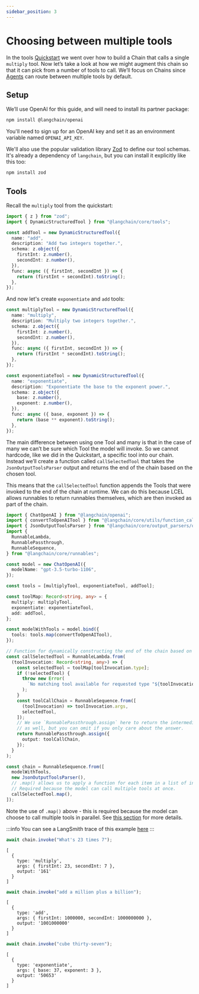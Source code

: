 ```yaml
---
sidebar_position: 3
---
```


# Choosing between multiple tools

In the tools [Quickstart](/docs/use_cases/tool_use/quickstart) we went over how to build a Chain that calls a single `multiply` tool.
Now let’s take a look at how we might augment this chain so that it can pick from a number of tools to call.
We’ll focus on Chains since [Agents](/docs/use_cases/tool_use/agents) can route between multiple tools by default.

## Setup

We’ll use OpenAI for this guide, and will need to install its partner package:


<IntegrationInstallTooltip></IntegrationInstallTooltip>

```bash npm2yarn
npm install @langchain/openai
```

You'll need to sign up for an OpenAI key and set it as an environment variable named `OPENAI_API_KEY`.

We'll also use the popular validation library [Zod](https://zod.dev) to define our tool schemas. It's already
a dependency of `langchain`, but you can install it explicitly like this too:

```bash npm2yarn
npm install zod
```

## Tools

Recall the `multiply` tool from the quickstart:

```ts
import { z } from "zod";
import { DynamicStructuredTool } from "@langchain/core/tools";

const addTool = new DynamicStructuredTool({
  name: "add",
  description: "Add two integers together.",
  schema: z.object({
    firstInt: z.number(),
    secondInt: z.number(),
  }),
  func: async ({ firstInt, secondInt }) => {
    return (firstInt + secondInt).toString();
  },
});
```

And now let's create `exponentiate` and `add` tools:

```ts
const multiplyTool = new DynamicStructuredTool({
  name: "multiply",
  description: "Multiply two integers together.",
  schema: z.object({
    firstInt: z.number(),
    secondInt: z.number(),
  }),
  func: async ({ firstInt, secondInt }) => {
    return (firstInt * secondInt).toString();
  },
});

const exponentiateTool = new DynamicStructuredTool({
  name: "exponentiate",
  description: "Exponentiate the base to the exponent power.",
  schema: z.object({
    base: z.number(),
    exponent: z.number(),
  }),
  func: async ({ base, exponent }) => {
    return (base ** exponent).toString();
  },
});
```

The main difference between using one Tool and many is that in the case of many we can’t be sure which Tool the model will invoke.
So we cannot hardcode, like we did in the Quickstart, a specific tool into our chain.
Instead we’ll create a function called `callSelectedTool` that takes the `JsonOutputToolsParser` output and returns the end of the chain based on the chosen tool.

This means that the `callSelectedTool` function appends the Tools that were invoked to the end of the chain at runtime.
We can do this because LCEL allows runnables to return runnables themselves, which are then invoked as part of the chain.

```ts
import { ChatOpenAI } from "@langchain/openai";
import { convertToOpenAITool } from "@langchain/core/utils/function_calling";
import { JsonOutputToolsParser } from "@langchain/core/output_parsers/openai_tools";
import {
  RunnableLambda,
  RunnablePassthrough,
  RunnableSequence,
} from "@langchain/core/runnables";

const model = new ChatOpenAI({
  modelName: "gpt-3.5-turbo-1106",
});

const tools = [multiplyTool, exponentiateTool, addTool];

const toolMap: Record<string, any> = {
  multiply: multiplyTool,
  exponentiate: exponentiateTool,
  add: addTool,
};

const modelWithTools = model.bind({
  tools: tools.map(convertToOpenAITool),
});

// Function for dynamically constructing the end of the chain based on the model-selected tool.
const callSelectedTool = RunnableLambda.from(
  (toolInvocation: Record<string, any>) => {
    const selectedTool = toolMap[toolInvocation.type];
    if (!selectedTool) {
      throw new Error(
        `No matching tool available for requested type "${toolInvocation.type}".`
      );
    }
    const toolCallChain = RunnableSequence.from([
      (toolInvocation) => toolInvocation.args,
      selectedTool,
    ]);
    // We use `RunnablePassthrough.assign` here to return the intermediate `toolInvocation` params
    // as well, but you can omit if you only care about the answer.
    return RunnablePassthrough.assign({
      output: toolCallChain,
    });
  }
);

const chain = RunnableSequence.from([
  modelWithTools,
  new JsonOutputToolsParser(),
  // .map() allows us to apply a function for each item in a list of inputs.
  // Required because the model can call multiple tools at once.
  callSelectedTool.map(),
]);
```

Note the use of `.map()` above - this is required because the model can choose to call multiple
tools in parallel. See [this section](/docs/use_cases/tool_use/parallel) for more details.

:::info
You can see a LangSmith trace of this example [here](https://smith.langchain.com/public/b6a20569-d798-4e99-8a88-7ffaea58e25f/r)
:::

```ts
await chain.invoke("What's 23 times 7");
```

```
[
  {
    type: 'multiply',
    args: { firstInt: 23, secondInt: 7 },
    output: '161'
  }
]
```

```ts
await chain.invoke("add a million plus a billion");
```

```
[
  {
    type: 'add',
    args: { firstInt: 1000000, secondInt: 1000000000 },
    output: '1001000000'
  }
]
```

```ts
await chain.invoke("cube thirty-seven");
```

```
[
  {
    type: 'exponentiate',
    args: { base: 37, exponent: 3 },
    output: '50653'
  }
]
```
